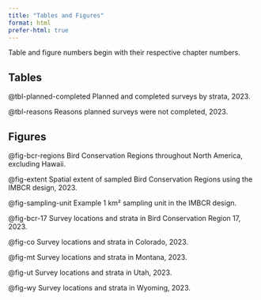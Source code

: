 ```yaml
---
title: "Tables and Figures"
format: html
prefer-html: true
---
```

::: {.callout-note}
Table and figure numbers begin with their respective chapter numbers.
:::

## Tables {.unnumbered}

@tbl-planned-completed Planned and completed surveys by strata, 2023.

@tbl-reasons Reasons planned surveys were not completed, 2023.

## Figures {.unnumbered}



@fig-bcr-regions Bird Conservation Regions throughout North America, excluding Hawaii.

@fig-extent Spatial extent of sampled Bird Conservation Regions using the IMBCR design, 2023.

@fig-sampling-unit Example 1 km² sampling unit in the IMBCR design.

@fig-bcr-17 Survey locations and strata in Bird Conservation Region 17, 2023.

@fig-co Survey locations and strata in Colorado, 2023.

@fig-mt Survey locations and strata in Montana, 2023.

@fig-ut Survey locations and strata in Utah, 2023.

@fig-wy Survey locations and strata in Wyoming, 2023.




